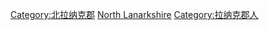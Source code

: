 [[Category:北拉纳克郡|Category:北拉纳克郡]]
[[Category:蘇格蘭各議會區人物|North Lanarkshire]]
[[Category:拉纳克郡人|Category:拉纳克郡人]]